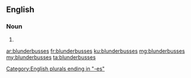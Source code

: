 ==English==

===Noun===
{{head|en|plural}}

# {{plural of|blunderbuss|lang=en|nocat=1}}

[[Category:English plurals ending in "-es"]]

[[ar:blunderbusses]]
[[fr:blunderbusses]]
[[ku:blunderbusses]]
[[mg:blunderbusses]]
[[my:blunderbusses]]
[[ta:blunderbusses]]